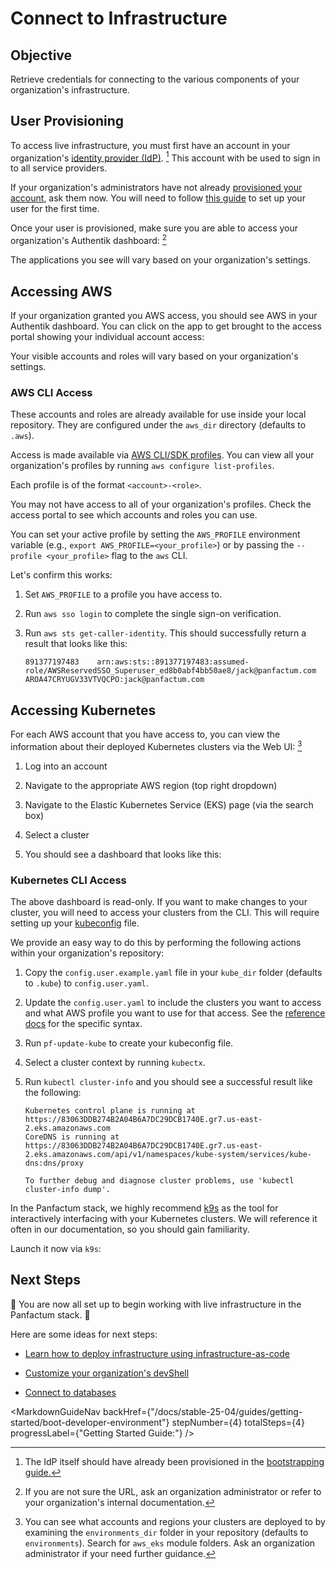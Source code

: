 

# Connect to Infrastructure

## Objective

Retrieve credentials for connecting to the various components of your organization's infrastructure.

## User Provisioning

To access live infrastructure, you must first have an account in your organization's [identity provider (IdP)](https://en.wikipedia.org/wiki/Identity_provider). [^1]
This account with be used to sign in to all service providers.

[^1]: The IdP itself should have already been provisioned in the [bootstrapping guide.](/docs/stable-25-04/guides/bootstrapping/identity-provider)

If your organization's administrators have not already [provisioned your account](/docs/stable-25-04/guides/user-management/provisioning-new-user), ask them now. You
will need to follow [this guide](/docs/stable-25-04/guides/user-management/setting-up-new-user) to set up your user for the first time.

Once your user is provisioned, make sure you are able to access your organization's Authentik dashboard: [^2]

<MarkdownImage src={dashboardImg} alt="Authentik dashboard" />

[^2]: If you are not sure the URL, ask an organization administrator or refer to your organization's internal documentation.

The applications you see will vary based on your organization's settings.

## Accessing AWS

If your organization granted you AWS access, you should see AWS in your Authentik dashboard. You can click on the app
to get brought to the access portal showing your individual account access:

<MarkdownImage src={awsImg} alt="AWS access portal" />

Your visible accounts and roles will vary based on your organization's settings.

### AWS CLI Access

These accounts and roles are already available for use inside your local repository. They are configured under the `aws_dir` directory (defaults to `.aws`).

Access is made available via [AWS CLI/SDK profiles](https://docs.aws.amazon.com/cli/v1/userguide/cli-configure-files.html). You
can view all your organization's profiles by running `aws configure list-profiles`.

Each profile is of the format `<account>-<role>`.

You may not have access to all of your organization's profiles. Check the access portal to see which accounts and roles
you can use.

You can set your active profile by setting the `AWS_PROFILE` environment variable (e.g., `export AWS_PROFILE=<your_profile>`)
or by passing the `--profile <your_profile>` flag to the `aws` CLI.

Let's confirm this works:

1. Set `AWS_PROFILE` to a profile you have access to.

2. Run `aws sso login` to complete the single sign-on verification.

3. Run `aws sts get-caller-identity`. This should successfully return a result that looks like this:

   ```shellsession
   891377197483    arn:aws:sts::891377197483:assumed-role/AWSReservedSSO_Superuser_ed8b0abf4bb50ae8/jack@panfactum.com     AROA47CRYUGV33VTVQCPO:jack@panfactum.com
   ```

## Accessing Kubernetes

For each AWS account that you have access to, you can view the information about their deployed Kubernetes clusters via
the Web UI: [^3]

1. Log into an account

2. Navigate to the appropriate AWS region (top right dropdown)

3. Navigate to the Elastic Kubernetes Service (EKS) page (via the search box)

4. Select a cluster

5. You should see a dashboard that looks like this:

   <MarkdownImage src={eksImg} alt="EKS dashboard" />

[^3]: You can see what accounts and regions your clusters are deployed to by examining the `environments_dir` folder in your
    repository (defaults to `environments`). Search for `aws_eks` module folders. Ask an organization administrator if your need further guidance.

### Kubernetes CLI Access

The above dashboard is read-only. If you want to make changes to your cluster, you will need to access your clusters from the CLI.
This will require setting up your [kubeconfig](https://kubernetes.io/docs/concepts/configuration/organize-cluster-access-kubeconfig/) file.

We provide an easy way to do this by performing the following actions within your organization's repository:

1. Copy the `config.user.example.yaml` file in your `kube_dir` folder (defaults to `.kube`) to `config.user.yaml`.

2. Update the `config.user.yaml` to include the clusters you want to access and what AWS profile you want to use for that access. See
   the [reference docs](/docs/stable-25-04/reference/configuration/kubernetes#config.user.yaml) for the specific syntax.

3. Run `pf-update-kube` to create your kubeconfig file.

4. Select a cluster context by running `kubectx`.

5. Run `kubectl cluster-info` and you should see a successful result like the following:

   ```shellsession
   Kubernetes control plane is running at https://83063DDB274B2A04B6A7DC29DCB1740E.gr7.us-east-2.eks.amazonaws.com
   CoreDNS is running at https://83063DDB274B2A04B6A7DC29DCB1740E.gr7.us-east-2.eks.amazonaws.com/api/v1/namespaces/kube-system/services/kube-dns:dns/proxy

   To further debug and diagnose cluster problems, use 'kubectl cluster-info dump'.
   ```

In the Panfactum stack, we highly recommend [k9s](https://k9scli.io/) as the tool for interactively interfacing with your Kubernetes clusters. We
will reference it often in our documentation, so you should gain familiarity.

Launch it now via `k9s`:

<MarkdownImage src={k9sImg} alt="EKS dashboard" />

## Next Steps

🎉 You are now all set up to begin working with live infrastructure in the Panfactum stack. 🎉

Here are some ideas for next steps:

* [Learn how to deploy infrastructure using infrastructure-as-code](/docs/stable-25-04/guides/iac/deploying-modules)

* [Customize your organization's devShell](/docs/stable-25-04/guides/development-shell/customizing)

* [Connect to databases](/docs/stable-25-04/guides/networking/database-connections)

<MarkdownGuideNav backHref={"/docs/stable-25-04/guides/getting-started/boot-developer-environment"} stepNumber={4} totalSteps={4} progressLabel={"Getting Started Guide:"} />
